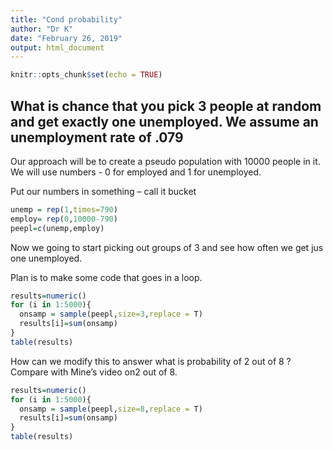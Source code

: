 ```yaml
---
title: "Cond probability"
author: "Dr K"
date: "February 26, 2019"
output: html_document
---
```


```r
knitr::opts_chunk$set(echo = TRUE)
```

## What is chance that you pick 3 people at random and get exactly one unemployed. We assume an unemployment rate of .079

Our approach will be to create a pseudo population with 10000 people in it. We will use numbers - 0 for employed and 1 for unemployed.  

Put our numbers in something -- call it bucket

```r
unemp = rep(1,times=790)
employ= rep(0,10000-790)
peepl=c(unemp,employ)
```

Now we going to start picking out groups of 3 and see how often we get jus one unemployed.

Plan is to make some code that goes in a loop.  

```r
results=numeric()
for (i in 1:5000){
  onsamp = sample(peepl,size=3,replace = T)
  results[i]=sum(onsamp)
}
table(results)
```

How can we modify this to answer what is probability of 2 out of 8 ?  Compare with Mine's video on2 out of 8.

```r
results=numeric()
for (i in 1:5000){
  onsamp = sample(peepl,size=8,replace = T)
  results[i]=sum(onsamp)
}
table(results)
```